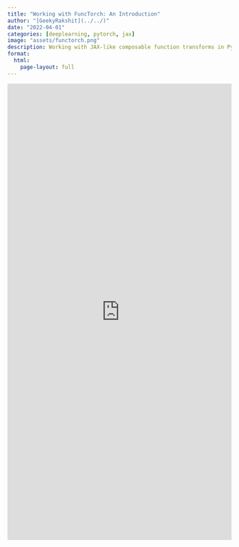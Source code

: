 ```yaml
---
title: "Working with FuncTorch: An Introduction"
author: "[GeekyRakshit](../../)"
date: "2022-04-01"
categories: [deeplearning, pytorch, jax]
image: "assets/functorch.png"
description: Working with JAX-like composable function transforms in PyTorch. 
format: 
  html:
    page-layout: full
---
```


<iframe src="https://wandb.ai/functorch-examples/functorch-examples/reports/Working-with-FuncTorch-An-Introduction--VmlldzoxNzMxNDI1" style="border:none;height:1024px;width:100%"></iframe>